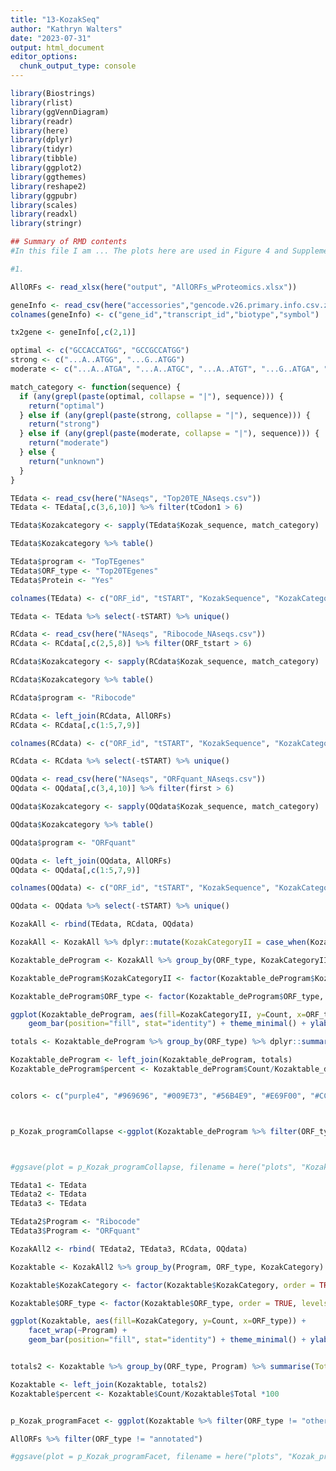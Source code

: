 ```yaml
---
title: "13-KozakSeq"
author: "Kathryn Walters"
date: "2023-07-31"
output: html_document
editor_options: 
  chunk_output_type: console
---
```


```r
library(Biostrings)
library(rlist)
library(ggVennDiagram)
library(readr)
library(here)
library(dplyr)
library(tidyr)
library(tibble)
library(ggplot2)
library(ggthemes)
library(reshape2)
library(ggpubr)
library(scales)
library(readxl)
library(stringr)
```



```r
## Summary of RMD contents
#In this file I am ... The plots here are used in Figure 4 and Supplementary Figure 4. 

#1. 
```



```r
AllORFs <- read_xlsx(here("output", "AllORFs_wProteomics.xlsx"))

geneInfo <- read_csv(here("accessories","gencode.v26.primary.info.csv.zip"), col_names = F, show_col_types = FALSE) 
colnames(geneInfo) <- c("gene_id","transcript_id","biotype","symbol")

tx2gene <- geneInfo[,c(2,1)]

```


```r
optimal <- c("GCCACCATGG", "GCCGCCATGG")
strong <- c("...A..ATGG", "...G..ATGG")
moderate <- c("...A..ATGA", "...A..ATGC", "...A..ATGT", "...G..ATGA", "...G..ATGC", "...G..ATGT", "...C..ATGG", "...T..ATGG")

match_category <- function(sequence) {
  if (any(grepl(paste(optimal, collapse = "|"), sequence))) {
    return("optimal")
  } else if (any(grepl(paste(strong, collapse = "|"), sequence))) {
    return("strong")
  } else if (any(grepl(paste(moderate, collapse = "|"), sequence))) {
    return("moderate")
  } else {
    return("unknown")
  }
}

```




```r

TEdata <- read_csv(here("NAseqs", "Top20TE_NAseqs.csv"))
TEdata <- TEdata[,c(3,6,10)] %>% filter(tCodon1 > 6)

TEdata$Kozakcategory <- sapply(TEdata$Kozak_sequence, match_category)

TEdata$Kozakcategory %>% table()

TEdata$program <- "TopTEgenes"
TEdata$ORF_type <- "Top20TEgenes"
TEdata$Protein <- "Yes"

colnames(TEdata) <- c("ORF_id", "tSTART", "KozakSequence", "KozakCategory", "Program", "ORF_type", "Protein")

TEdata <- TEdata %>% select(-tSTART) %>% unique()
```




```r

RCdata <- read_csv(here("NAseqs", "Ribocode_NAseqs.csv"))
RCdata <- RCdata[,c(2,5,8)] %>% filter(ORF_tstart > 6)

RCdata$Kozakcategory <- sapply(RCdata$Kozak_sequence, match_category)

RCdata$Kozakcategory %>% table()

RCdata$program <- "Ribocode"

RCdata <- left_join(RCdata, AllORFs)
RCdata <- RCdata[,c(1:5,7,9)]

colnames(RCdata) <- c("ORF_id", "tSTART", "KozakSequence", "KozakCategory", "Program", "ORF_type", "Protein")

RCdata <- RCdata %>% select(-tSTART) %>% unique()
```




```r

OQdata <- read_csv(here("NAseqs", "ORFquant_NAseqs.csv"))
OQdata <- OQdata[,c(3,4,10)] %>% filter(first > 6)

OQdata$Kozakcategory <- sapply(OQdata$Kozak_sequence, match_category)

OQdata$Kozakcategory %>% table()

OQdata$program <- "ORFquant"

OQdata <- left_join(OQdata, AllORFs)
OQdata <- OQdata[,c(1:5,7,9)]

colnames(OQdata) <- c("ORF_id", "tSTART", "KozakSequence", "KozakCategory", "Program", "ORF_type", "Protein")

OQdata <- OQdata %>% select(-tSTART) %>% unique()
```




```r

KozakAll <- rbind(TEdata, RCdata, OQdata)

KozakAll <- KozakAll %>% dplyr::mutate(KozakCategoryII = case_when(KozakCategory == "optimal" ~ "strong", .default = KozakCategory))

Kozaktable_deProgram <- KozakAll %>% group_by(ORF_type, KozakCategoryII) %>% dplyr::summarise(Count = n())

Kozaktable_deProgram$KozakCategoryII <- factor(Kozaktable_deProgram$KozakCategoryII, order = TRUE, levels =c('optimal', 'strong', 'moderate', 'unknown'))

Kozaktable_deProgram$ORF_type <- factor(Kozaktable_deProgram$ORF_type, order = TRUE, levels =c('Top20TEgenes', 'annotated', 'novel', 'uORF', 'dORF', 'other'))

ggplot(Kozaktable_deProgram, aes(fill=KozakCategoryII, y=Count, x=ORF_type)) +
    geom_bar(position="fill", stat="identity") + theme_minimal() + ylab("Percent") + xlab("")

totals <- Kozaktable_deProgram %>% group_by(ORF_type) %>% dplyr::summarise(Total = sum(Count))

Kozaktable_deProgram <- left_join(Kozaktable_deProgram, totals)
Kozaktable_deProgram$percent <- Kozaktable_deProgram$Count/Kozaktable_deProgram$Total *100


colors <- c("purple4", "#969696", "#009E73", "#56B4E9", "#E69F00", "#CC79A7")



p_Kozak_programCollapse <-ggplot(Kozaktable_deProgram %>% filter(ORF_type != "other" & KozakCategoryII != "moderate"), aes(fill=ORF_type, y=percent, x=ORF_type)) + geom_bar(position="stack", stat="identity") + theme_minimal() + ylab("Percent") + xlab("") + facet_wrap(~KozakCategoryII, ncol =4, scales="free_y") + theme(axis.text.x = element_text(angle = 90, vjust = 0.5, hjust=1)) + scale_fill_manual(values = colors)



#ggsave(plot = p_Kozak_programCollapse, filename = here("plots", "Kozak_programCollapse.pdf"), width = 6.5, height = 3)
```


```r
TEdata1 <- TEdata
TEdata2 <- TEdata
TEdata3 <- TEdata

TEdata2$Program <- "Ribocode"
TEdata3$Program <- "ORFquant"

KozakAll2 <- rbind( TEdata2, TEdata3, RCdata, OQdata)

Kozaktable <- KozakAll2 %>% group_by(Program, ORF_type, KozakCategory) %>% summarise(Count = n())

Kozaktable$KozakCategory <- factor(Kozaktable$KozakCategory, order = TRUE, levels =c('optimal', 'strong', 'moderate', 'unknown'))

Kozaktable$ORF_type <- factor(Kozaktable$ORF_type, order = TRUE, levels =c('Top20TEgenes', 'annotated', 'novel', 'uORF', 'dORF', 'other'))

ggplot(Kozaktable, aes(fill=KozakCategory, y=Count, x=ORF_type)) +
    facet_wrap(~Program) +
    geom_bar(position="fill", stat="identity") + theme_minimal() + ylab("Percent") + xlab("") + theme(axis.text.x = element_text(angle = 90, vjust = 0.5, hjust=1))


totals2 <- Kozaktable %>% group_by(ORF_type, Program) %>% summarise(Total = sum(Count))

Kozaktable <- left_join(Kozaktable, totals2)
Kozaktable$percent <- Kozaktable$Count/Kozaktable$Total *100


p_Kozak_programFacet <- ggplot(Kozaktable %>% filter(ORF_type != "other"), aes(fill=ORF_type, y=percent, x=ORF_type)) + geom_bar(position="stack", stat="identity") + theme_minimal() + ylab("Percent") + xlab("") + facet_wrap(~Program+ KozakCategory, ncol =4, scales="free_y") + theme(axis.text.x = element_text(angle = 90, vjust = 0.5, hjust=1))+ scale_fill_manual(values = colors)

AllORFs %>% filter(ORF_type != "annotated")

#ggsave(plot = p_Kozak_programFacet, filename = here("plots", "Kozak_programFacet.pdf"), width = 8, height = 6)
```


